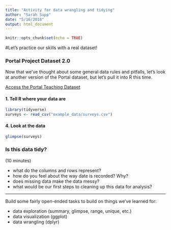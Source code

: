```yaml
---
title: "Activity for data wrangling and tidying"
author: "Sarah Supp"
date: "5/16/2018"
output: html_document
---
```


```r
knitr::opts_chunk$set(echo = TRUE)
```

#Let's practice our skills with a real dataset!

### Portal Project Dataset 2.0
Now that we've thought about some general data rules and pitfalls, let's look at another version of the Portal dataset, but let's pull it into R this time.

[Access the Portal Teaching Dataset](https://figshare.com/articles/Portal_Project_Teaching_Database/1314459)

#### 1. Tell R where your data are
```r
library(tidyverse)
surveys <- read_csv("example_data/surveys.csv")
```


#### 4. Look at the data
```r
glimpse(surveys)
```

### Is this data tidy? 
(10 minutes)

* what do the columns and rows represent?
* how do you feel about the way date is recorded? Why?
* does missing data make the data messy?
* what would be our first steps to cleaning up this data for analysis?

***
Build some fairly open-ended tasks to build on things we've learned for:

* data exploration (summary, glimpse, range, unique, etc.)
* data visualization (ggplot)
* data wrangling (dplyr)

